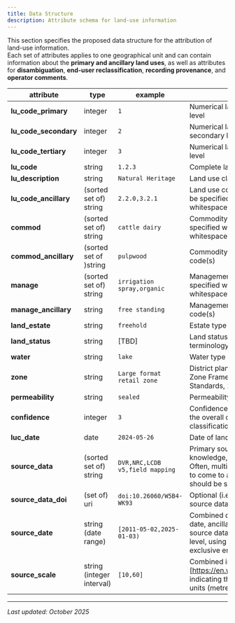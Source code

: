 ```yaml
---
title: Data Structure
description: Attribute schema for land-use information
---
```


This section specifies the proposed data structure for the attribution of land-use information.  
Each set of attributes applies to one geographical unit and can contain information about the **primary and ancillary land uses**, as well as attributes for **disambiguation**, **end-user reclassification**, **recording provenance**, and **operator comments**.

| attribute | type | example | notes |
| --- | --- | --- | --- |
| **lu_code_primary** | integer | `1` | Numerical land use code (primary use) at the primary level |
| **lu_code_secondary** | integer | `2` | Numerical land use code (primary use) at the secondary level |
| **lu_code_tertiary** | integer | `3` | Numerical land use code (primary use) at the tertiary level |
| **lu_code** | string | `1.2.3` | Complete land use code (primary use) |
| **lu_description** | string | `Natural Heritage` | Land use class label (primary use) |
| **lu_code_ancillary** | (sorted set of) string | `2.2.0,3.2.1` | Land use code (ancillary uses), multiple uses are to be specified with comma separation with optional whitespace characters |
| **commod** | (sorted set of) string | `cattle dairy` | Commodity type; multiple commodities are to be specified with comma separation with optional whitespace characters |
| **commod_ancillary** | (sorted set of )string | `pulpwood` | Commodity type(s) relating to the ancillary land use code(s) |
| **manage** | (sorted set of) string | `irrigation spray,organic` | Management practices; multiple practices are to be specified with comma separation with optional whitespace characters |
| **manage_ancillary** | string | `free standing` | Management practices relating to the ancillary use code(s)
| **land_estate** | string | `freehold` | Estate type |
| **land_status** | string | [TBD] | Land status type (public–private continuum; terminology to be determined) |
| **water** | string | `lake` | Water type (`null` for non-water) |
| **zone** | string | `Large format retail zone` | District plan zone; terminology to be taken from the Zone Framework Standard (National Planning Standards, 2019) |
| **permeability** | string | `sealed` | Permeability type (`sealed` or `unsealed`) |
| **confidence** | integer | `3` | Confidence 1-4, a qualitative assessment relating to the overall operator confidence in the assigned classification |
| **luc_date** | date | `2024-05-26` | Date of land use classification, "last modified" |
| **source_data** | (sorted set of) string | `DVR,NRC,LCDB v5,field mapping` | Primary source data (e.g. field mapping, local knowledge, ancillary dataset, air photo, imagery). Often, multiple sources of information are combined to come to a conclusion; to a reasonable extent, all should be specified. |
| **source_data_doi** | (set of) uri | `doi:10.26060/W5B4-WK93` | Optional (i.e. when available) DOI or HTTP URI for source data |
| **source_date** | string (date range) | `[2011-05-02,2025-01-03)` | Combined date range of spatial features (e.g. image date, ancillary photo date, last edited date) in primary source data, at feature (preferentially) or dataset level, using interval notation for inclusive and exclusive endpoints |
| **source_scale** | string (integer interval) | `[10,60]` | Combined integer (interval)[https://en.wikipedia.org/wiki/Interval_(mathematics)] indicating the precision of source data, in the CRS units (metres) |


---
*Last updated: October 2025*
